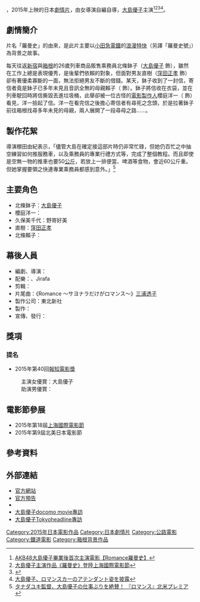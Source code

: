 {{noteTA
|G1=Movie
|G2=Show
}}
{{Infobox Film
| color              = #5686BF;color:#FFFFFF
| name               = 羅曼史
| original_name      = {{lang|ja|ロマンス}}
| image              = Romance2015.JPG
| director           = {{link-ja|棚田由紀|タナダユキ}}
| executive_producer =
| producer           = 間宮登良松
| writer             = {{link-ja|棚田由紀|タナダユキ}}
| narrator           = 
| starring           = [[大島優子|大島優子]]
| music              = {{link-ja|周防義和|周防義和}}、Jirafa
| cinematography     = {{link-ja|大塚亮|大塚亮}}
| editing            = {{link-ja|宮島龍治|宮島竜治}}
| 片尾曲             = [[三浦透子|三浦透子]]《Romance 〜サヨナラだけがロマンス〜》
| studio             = {{link-ja|TOEI VIDEO|TOEI VIDEO}}
| distributor        = {{link-ja|Tokyo Theatres|東京テアトル}}
| released           = {{USA}} 2015年7月9日<small>（{{link-ja|Japan Cuts|Japan Cuts}}）</small><br>{{JPN}} 2015年8月29日
| runtime            = 97分鐘
| country            = [[日本|日本]]
| language           = [[日語|日語]]
| budget             = 
| gross              = 
}}
{{日本作品|羅曼史|ロマンス|Romance}}，2015年上映的日本[[劇情片|劇情片]]，由女導演{{link-ja|棚田由紀|タナダユキ}}自編自導，[[大島優子|大島優子]]主演<ref>[http://www.iwant-radio.com/showinformation.php?sisn=35926 AKB48大島優子畢業後首次主演電影【Romance羅曼史】]</ref><ref>[http://japan.people.com.cn/BIG5/n/2015/0608/c35468-27120276.html 大島優子主演作品《羅曼史》登陸上海國際電影節]</ref><ref name=eigacom150115>{{cite web|url=http://eiga.com/news/20150115/1/|title=大島優子、AKB48卒業後初の映画主演！タナダユキ監督作でロマンスカーのアテンダント役|publisher=映画.com|date=2015-01-15|accessdate=2015-07-16}}</ref><ref>[http://www.cinematoday.jp/page/N0074895 大島優子、ロマンスカーのアテンダント姿を披露]</ref>。

== 劇情簡介 ==
片名「羅曼史」的由來，是此片主要以[[小田急電鐵|小田急電鐵]]的[[浪漫特快|浪漫特快]]（另譯「羅曼史號」）為背景之故事。

每天往返[[新宿|新宿]]與[[箱根|箱根]]的26歲列車商品販售乘務員北條鉢子（[[大島優子|大島優子]] 飾），雖然在工作上總是表現優秀，是後輩們依賴的對象，但面對男友直樹（[[窪田正孝|窪田正孝]] 飾）卻有著優柔寡斷的一面，無法拒絕男友不斷的借錢。某天，鉢子收到了一封信，寄信者竟是鉢子已多年未見且音訊全無的母親賴子（{{link-ja|西牟田惠|西牟田恵}} 飾）。鉢子將信收在衣袋，並在列車駛回時將信撕毀丟進垃圾桶，此舉卻被一位古怪的[[電影製作人|電影製作人]]櫻庭洋一（{{link-ja|大倉孝二|大倉孝二}} 飾）看見，洋一撿起了信。洋一在看完信之後擔心寄信者有尋死之念頭，於是拉著鉢子前往箱根找尋多年未見的母親，兩人展開了一段尋母之路......。

== 製作花絮 ==
導演棚田由紀表示，「儘管大島在確定接這部片時仍非常忙碌，但她仍百忙之中抽空練習如何推服務車，以及乘務員的專業行禮方式等，完成了整個教程。而且即使是空無一物的推車也要50[[公斤|公斤]]，若放上一排便當、啤酒等食物，會近60公斤重。但她掌握要領之快連專業乘務員都感到意外。」<ref>[http://www.cinemacafe.net/article/2015/07/13/32624.html タナダユキ監督、大島優子の仕事ぶりを絶賛！ 『ロマンス』北米プレミア]</ref>

== 主要角色 ==
* 北條鉢子：[[大島優子|大島優子]]
* 櫻庭洋一：{{link-ja|大倉孝二|大倉孝二}}
* 久保美千代：野嵜好美
* 直樹：[[窪田正孝|窪田正孝]]
* 北條賴子：{{link-ja|西牟田惠|西牟田恵}}

== 幕後人員 ==
* 編劇、導演：{{link-ja|棚田由紀|タナダユキ}}
* 配樂：{{link-ja|周防義和|周防義和}}、Jirafa
* 剪輯：{{link-ja|宮島龍治|宮島竜治}}
* 片尾曲：《Romance 〜サヨナラだけがロマンス〜》[[三浦透子|三浦透子]]
* 製作公司：東北新社
* 製作：{{link-ja|TOEI VIDEO|TOEI VIDEO}}
* 宣傳、發行：{{link-ja|Tokyo Theatres|東京テアトル}}

== 獎項 ==
=== 提名 ===
*2015年第40回[[報知電影獎|報知電影獎]]
:主演女優賞：大島優子
:助演男優賞：{{link-ja|大倉孝二|大倉孝二}}

== 電影節參展 ==
*2015年第18屆[[上海國際電影節|上海國際電影節]]
*2015年第9屆北美日本電影節

== 參考資料 ==
{{reflist}}

== 外部連結 ==
* [http://movie-romance.com/ 官方網站]
* [https://www.youtube.com/watch?v=pGyKG32-Mc4 官方預告]
* {{Twitter|hachikohojo}}
* [http://movie.smt.docomo.ne.jp/top/dmenu/asp/feature_detail.asp?feature_code=615 大島優子docomo movie專訪]{{dead link|date=2018年1月 |bot=InternetArchiveBot |fix-attempted=yes }}
* [http://www.tokyoheadline.com/vol649/interview.17757.php 大島優子Tokyoheadline專訪]{{dead link|date=2018年4月 |bot=InternetArchiveBot |fix-attempted=yes }}

{{大島優子}}

{{DEFAULTSORT:romance}}
[[Category:2015年日本電影作品|Category:2015年日本電影作品]]
[[Category:日本劇情片|Category:日本劇情片]]
[[Category:公路電影|Category:公路電影]]
[[Category:鐵道電影|Category:鐵道電影]]
[[Category:箱根背景作品|Category:箱根背景作品]]